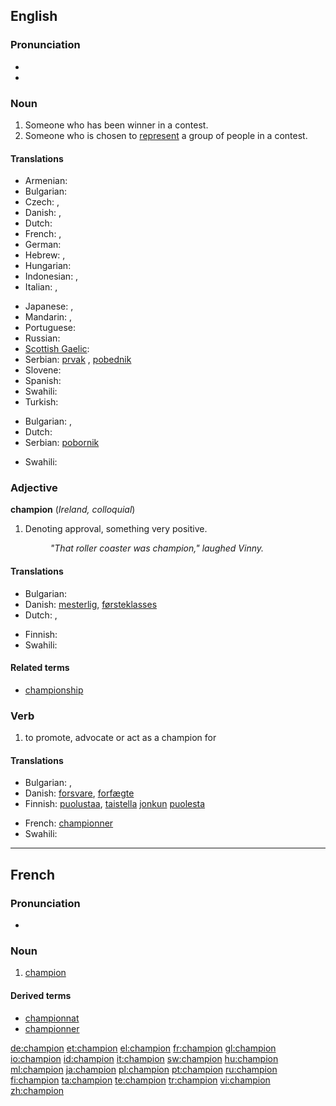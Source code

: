 ==English==
{{wikipedia}}

===Pronunciation===
* {{audio|en-gb-champion.ogg|Audio (RP)}}
* {{audio|en-us-champion.ogg|Audio (US)}}

===Noun===
{{en-noun}}

# Someone who has been winner in a contest.
# Someone who is chosen to [[represent]] a group of people in a contest.

====Translations====
{{trans-top|someone who has been winner in a contest}}
* Armenian: {{t-|hy|չեմպիոն|tr=čempion|xs=Armenian}}
* Bulgarian: {{t-|bg|шампион|m|sc=Cyrl}}
* Czech: {{t-|cs|mistr|m}}, {{t-|cs|přeborník|m}}
* Danish: {{t-|da|mester}}, {{t-|da|champion}}
* Dutch: {{t+|nl|kampioen|m}}
* French: {{t+|fr|champion|m}}, {{t+|fr|championne|f}}
* German: {{t+|de|Sieger|m}}
* Hebrew: {{t+|he|אלוף|m|tr=aluf|sc=Hebr}}, {{אלופה|f|tr=alufa}}
* Hungarian: {{t+|hu|bajnok}}
* Indonesian: {{t|id|pemenang|xs=Indonesian}},  {{t|id|juara |xs=Indonesian}}
* Italian: {{t+|it|campione|m}}, {{t+|it|campionessa|f}}
{{trans-mid}}
* Japanese: {{t-|ja|チャンピオン|tr=chanpion|sc=Jpan}}, {{t+|ja|優勝者|tr=yūshōsha|sc=Jpan}}
* Mandarin: {{t|cmn|冠军|tr=guànjūn|sc=Hani}},  {{t|cmn|拥护者|tr=yōnghùzhě|sc=Hani}}
* Portuguese: {{t-|pt|campeão|m}}
* Russian: {{t+|ru|чемпион|m|tr=čempión|sc=Cyrl}}
* [[Scottish Gaelic]]: {{t-|gd|gaisgeach|m|xs=Scottish Gaelic}}
* Serbian: [[prvak]] {{m}}, [[pobednik]] {{m}}
* Slovene: {{t+|sl|prvak|m}}
* Spanish: {{t-|es|campeón|m}}
* Swahili: {{t+|sw|bingwa|xs=Swahili}}
* Turkish: {{t+|tr|şampiyon}}
{{trans-bottom}}

{{trans-top|defender of a cause}}
* Bulgarian: {{t|bg|защитник|m|sc=Cyrl}},  {{t|bg|поборник|m|sc=Cyrl}}
* Dutch: {{t-|nl|voorvechter|m}}
* Serbian: [[pobornik]] {{m}}
{{trans-mid}}
* Swahili: {{t+|sw|bingwa|xs=Swahili}}
{{trans-bottom}}

===Adjective===
'''champion'''  (''Ireland, colloquial'')

# Denoting approval, something very positive.
#: ''"That roller coaster was champion," laughed Vinny.''

====Translations====
{{trans-top|something very positive}}
* Bulgarian: {{t+|bg|отличен|sc=Cyrl}}
* Danish: [[mesterlig]], [[førsteklasses]]
* Dutch: {{t+|nl|meesterlijk}}, {{t+|nl|eerste klasse}}
{{trans-mid}}
* Finnish: {{t+|fi|mestari}}
* Swahili: {{t+|sw|bingwa|xs=Swahili}}
{{trans-bottom}}

====Related terms====
* [[championship]]

===Verb===
{{en-verb}}

# {{usually|of a cause}} to promote, advocate or act as a champion for

====Translations====
{{trans-top|advocate}}
* Bulgarian: {{t|bg|защитавам|sc=Cyrl}},  {{t|bg|подкрепям|sc=Cyrl}}
* Danish: [[forsvare]], [[forfægte]]
* Finnish: [[puolustaa]], [[taistella]] [[joku|jonkun]] [[puolesta]]
{{trans-mid}}
* French: [[championner]]
* Swahili: {{t+|sw|bingwa|xs=Swahili}}
{{trans-bottom}}
----
==French==

===Pronunciation===
* {{audio|Fr-champion.ogg|Audio}}

===Noun===
{{fr-noun|m}}

# [[champion#French|champion]] 

====Derived terms====
*[[championnat]]
*[[championner]]

[[de:champion]]
[[et:champion]]
[[el:champion]]
[[fr:champion]]
[[gl:champion]]
[[io:champion]]
[[id:champion]]
[[it:champion]]
[[sw:champion]]
[[hu:champion]]
[[ml:champion]]
[[ja:champion]]
[[pl:champion]]
[[pt:champion]]
[[ru:champion]]
[[fi:champion]]
[[ta:champion]]
[[te:champion]]
[[tr:champion]]
[[vi:champion]]
[[zh:champion]]